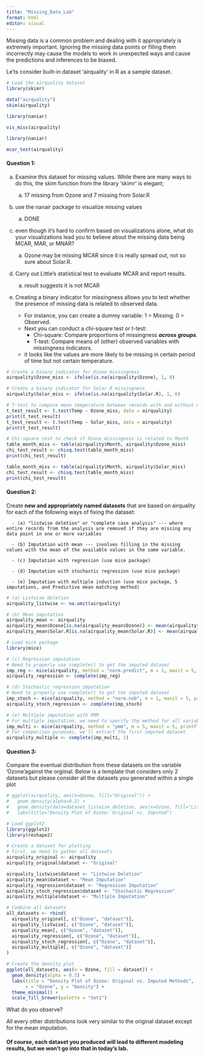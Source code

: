 ```yaml
---
title: "Missing_Data_Lab"
format: html
editor: visual
---
```


Missing data is a common problem and dealing with it appropriately is extremely important. Ignoring the missing data points or filling them incorrectly may cause the models to work in unexpected ways and cause the predictions and inferences to be biased.

Le'ts consider built-in dataset 'airquality' in R as a sample dataset.

```r
# Load the airquality dataset
library(skimr)

data("airquality")
skim(airquality)
```

```r
library(naniar)

vis_miss(airquality)
```

```r
library(naniar)

mcar_test(airquality)
```

#### Question 1:

(a) Examine this dataset for missing values. While there are many ways to do this, the skim function from the library 'skimr' is elegant;

    (a) 17 missing from Ozone and 7 missing from Solar.R

(b) use the nanair package to visualize missing values

    (a) DONE

(c) even though it's hard to confirm based on visualizations alone, what do your visualizations lead you to believe about the missing data being MCAR, MAR, or MNAR?

    (a) Ozone may be missing MCAR since it is really spread out, not so sure about Solar.R.

(d) Carry out Little's statistical test to evaluate MCAR and report results.

    (a) result suggests it is not MCAR

(e) Creating a binary indicator for missingness allows you to test whether the presence of missing data is related to observed data.

    -   For instance, you can create a dummy variable: 1 = Missing; 0 = Observed.
    -   Next you can conduct a chi-square test or t-test:
        -   Chi-square: Compare proportions of missingness ***across groups***.
        -   T-test: Compare means of (other) observed variables with missingness indicators.
    -   it looks like the values are more likely to be missing in certain period of time but not certain temperature.

```r
# Create a binary indicator for Ozone missingness
airquality$Ozone_miss <- ifelse(is.na(airquality$Ozone), 1, 0)

# Create a binary indicator for Solar.R missingness
airquality$Solar_miss <- ifelse(is.na(airquality$Solar.R), 1, 0)

# T-test to compare mean temperature between records with and without missing Ozone
t_test_result <- t.test(Temp ~ Ozone_miss, data = airquality)
print(t_test_result)
t_test_result <- t.test(Temp ~ Solar_miss, data = airquality)
print(t_test_result)

# Chi-square test to check if Ozone missingness is related to Month
table_month_miss <- table(airquality$Month, airquality$Ozone_miss)
chi_test_result <- chisq.test(table_month_miss)
print(chi_test_result)

table_month_miss <- table(airquality$Month, airquality$Solar_miss)
chi_test_result <- chisq.test(table_month_miss)
print(chi_test_result)
```

#### Question 2:

Create **new and appropriately named datasets** that are based on airquality for each of the following ways of fixing the dataset:

```         
  - (a) "listwise deletion" or "complete case analysis" --- where entire records from the analysis are removed if they are missing any data point in one or more variables 
  
  - (b) Imputation with mean --- involves filling in the missing values with the mean of the available values in the same variable.
  
  - (c) Imputation with regression (use mice package)
  
  - (d) Imputation with stochastic regression (use mice package)

  - (e) Imputation with multiple induction (use mice package, 5 imputations, and Predictive mean matching method)
```

```r
# (a) Listwise deletion
airquality_listwise <- na.omit(airquality)

# (b) Mean imputation
airquality_mean <- airquality
airquality_mean$Ozone[is.na(airquality_mean$Ozone)] <- mean(airquality$Ozone, na.rm = TRUE)
airquality_mean$Solar.R[is.na(airquality_mean$Solar.R)] <- mean(airquality$Solar.R, na.rm = TRUE)

# Load mice package
library(mice)

# (c) Regression imputation
# Need to properly use complete() to get the imputed dataset
imp_reg <- mice(airquality, method = "norm.predict", m = 1, maxit = 5, printFlag = FALSE)
airquality_regression <- complete(imp_reg)

# (d) Stochastic regression imputation
# Need to properly use complete() to get the imputed dataset
imp_stoch <- mice(airquality, method = "norm.nob", m = 1, maxit = 5, printFlag = FALSE)
airquality_stoch_regression <- complete(imp_stoch)

# (e) Multiple imputation with PMM
# For multiple imputation, we need to specify the method for all variables
imp_multi <- mice(airquality, method = "pmm", m = 5, maxit = 5, printFlag = FALSE)
# For comparison purposes, we'll extract the first imputed dataset
airquality_multiple <- complete(imp_multi, 1)
```

#### Question 3:

Compare the eventual distribution from these datasets on the variable 'Ozone'against the orgiinal. Below is a template that considers only 2 datasets but please consider all the datasets you generated within a single plot

```r
# ggplot(airquality, aes(x=Ozone, fill="Original")) +
#   geom_density(alpha=0.5) +
#   geom_density(data=dataset_listwise_deletion, aes(x=Ozone, fill="Listwise Deletion"), alpha=0.5) +
#   labs(title="Density Plot of Ozone: Original vs. Imputed")

# Load ggplot2
library(ggplot2)
library(reshape2)

# Create a dataset for plotting
# First, we need to gather all datasets
airquality_original <- airquality
airquality_original$dataset <- "Original"

airquality_listwise$dataset <- "Listwise Deletion"
airquality_mean$dataset <- "Mean Imputation"
airquality_regression$dataset <- "Regression Imputation"
airquality_stoch_regression$dataset <- "Stochastic Regression"
airquality_multiple$dataset <- "Multiple Imputation"

# Combine all datasets
all_datasets <- rbind(
  airquality_original[, c("Ozone", "dataset")],
  airquality_listwise[, c("Ozone", "dataset")],
  airquality_mean[, c("Ozone", "dataset")],
  airquality_regression[, c("Ozone", "dataset")],
  airquality_stoch_regression[, c("Ozone", "dataset")],
  airquality_multiple[, c("Ozone", "dataset")]
)

# Create the density plot
ggplot(all_datasets, aes(x = Ozone, fill = dataset)) +
  geom_density(alpha = 0.5) +
  labs(title = "Density Plot of Ozone: Original vs. Imputed Methods",
       x = "Ozone", y = "Density") +
  theme_minimal() +
  scale_fill_brewer(palette = "Set1")
```

What do you observe?

All every other distributions look very similar to the original dataset except for the mean imputation.

#### Of course, each dataset you produced will lead to different modeling results, but we won't go into that in today's lab.
